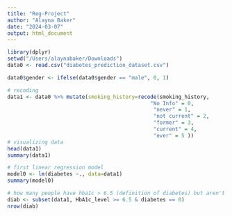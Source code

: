 ```yaml
---
title: "Reg-Project"
author: "Alayna Baker"
date: "2024-03-07"
output: html_document
---
```


```r
library(dplyr)
setwd("/Users/alaynabaker/Downloads")
data0 <- read.csv("diabetes_prediction_dataset.csv")

data0$gender <- ifelse(data0$gender == "male", 0, 1)

# recoding 
data1 <- data0 %>% mutate(smoking_history=recode(smoking_history, 
                                              "No Info" = 0,
                                               "never" = 1, 
                                               "not current" = 2, 
                                               "former" = 3,
                                               "current" = 4, 
                                               "ever" = 5 ))
# visualizing data 
head(data1)
summary(data1)

# first linear regression model 
model0 <- lm(diabetes ~., data=data1)
summary(model0)

# how many people have hba1c > 6.5 (definition of diabetes) but aren't flagged for diabetes? 
diab <- subset(data1, HbA1c_level >= 6.5 & diabetes == 0)
nrow(diab)

```



